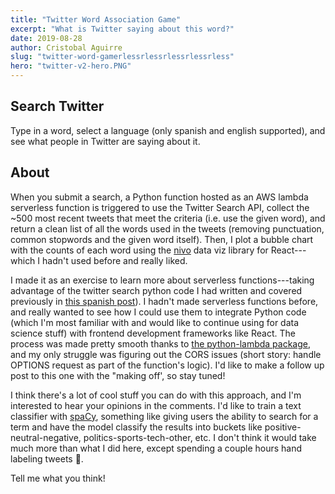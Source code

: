 ```yaml
---
title: "Twitter Word Association Game"
excerpt: "What is Twitter saying about this word?"
date: 2019-08-28
author: Cristobal Aguirre
slug: "twitter-word-gamerlessrlessrlessrlessrless"
hero: "twitter-v2-hero.PNG"
---
```



## Search Twitter

Type in a word, select a language (only spanish and english supported), and see what people in Twitter are saying about it.

<GetTwitterData />

## About

When you submit a search, a Python function hosted as an AWS lambda serverless function is triggered to use the Twitter Search API, collect the ~500 most recent tweets that meet the criteria (i.e. use the given word), and return a clean list of all the words used in the tweets (removing punctuation, common stopwords and the given word itself). Then, I plot a bubble chart with the counts of each word using the [nivo](https://nivo.rocks/bubble/) data viz library for React---which I hadn't used before and really liked.

I made it as an exercise to learn more about serverless functions---taking advantage of the twitter search python code I had written and covered previously in [this spanish post](/scraping-twitter-with-python)). I hadn't made serverless functions before, and really wanted to see how I could use them to integrate Python code (which I'm most familiar with and would like to continue using for data science stuff) with frontend development frameworks like React. The process was made pretty smooth thanks to [the python-lambda package](https://github.com/nficano/python-lambda), and my only struggle was figuring out the CORS issues (short story: handle OPTIONS request as part of the function's logic). I'd like to make a follow up post to this one with the "making off', so stay tuned!

I think there's a lot of cool stuff you can do with this approach, and I'm interested to hear your opinions in the comments. I'd like to train a text classifier with [spaCy](https://spacy.io), something like giving users the ability to search for a term and have the model classify the results into buckets like positive-neutral-negative, politics-sports-tech-other, etc. I don't think it would take much more than what I did here, except spending a couple hours hand labeling tweets 🤯.

Tell me what you think!
